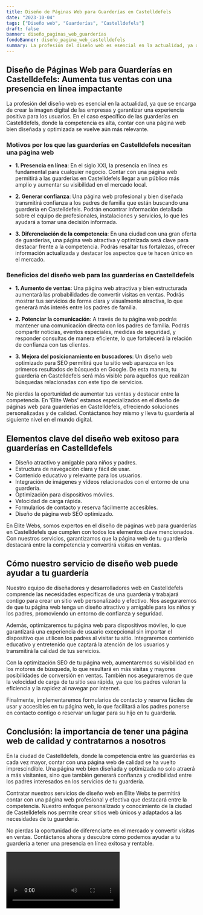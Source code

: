 ```yaml
---
title: Diseño de Páginas Web para Guarderías en Castelldefels
date: "2023-10-04"
tags: ["Diseño web", "Guarderías", "Castelldefels"]
draft: false
banner: diseño_paginas_web_guarderías
fondoBanner: diseño_pagina_web_castelldefels
summary: La profesión del diseño web es esencial en la actualidad, ya que se encarga de crear la imagen digital de las empresas y garantizar una experiencia positiva para los usuarios. En el caso específico de las guarderías en Castelldefels, donde la competencia es alta, contar con una página web bien diseñada y optimizada se vuelve aún más relevante.
---
```



## Diseño de Páginas Web para Guarderías en Castelldefels: Aumenta tus ventas con una presencia en línea impactante

La profesión del diseño web es esencial en la actualidad, ya que se encarga de crear la imagen digital de las empresas y garantizar una experiencia positiva para los usuarios. En el caso específico de las guarderías en Castelldefels, donde la competencia es alta, contar con una página web bien diseñada y optimizada se vuelve aún más relevante.

### Motivos por los que las guarderías en Castelldefels necesitan una página web

- **1. Presencia en línea**: En el siglo XXI, la presencia en línea es fundamental para cualquier negocio. Contar con una página web permitirá a las guarderías en Castelldefels llegar a un público más amplio y aumentar su visibilidad en el mercado local.

- **2. Generar confianza**: Una página web profesional y bien diseñada transmitirá confianza a los padres de familia que están buscando una guardería en Castelldefels. Podrán encontrar información detallada sobre el equipo de profesionales, instalaciones y servicios, lo que les ayudará a tomar una decisión informada.

- **3. Diferenciación de la competencia**: En una ciudad con una gran oferta de guarderías, una página web atractiva y optimizada será clave para destacar frente a la competencia. Podrás resaltar tus fortalezas, ofrecer información actualizada y destacar los aspectos que te hacen único en el mercado.

### Beneficios del diseño web para las guarderías en Castelldefels

- **1. Aumento de ventas**: Una página web atractiva y bien estructurada aumentará las probabilidades de convertir visitas en ventas. Podrás mostrar tus servicios de forma clara y visualmente atractiva, lo que generará más interés entre los padres de familia.

- **2. Potenciar la comunicación**: A través de tu página web podrás mantener una comunicación directa con los padres de familia. Podrás compartir noticias, eventos especiales, medidas de seguridad, y responder consultas de manera eficiente, lo que fortalecerá la relación de confianza con tus clientes.

- **3. Mejora del posicionamiento en buscadores**: Un diseño web optimizado para SEO permitirá que tu sitio web aparezca en los primeros resultados de búsqueda en Google. De esta manera, tu guardería en Castelldefels será más visible para aquellos que realizan búsquedas relacionadas con este tipo de servicios.

No pierdas la oportunidad de aumentar tus ventas y destacar entre la competencia. En 'Élite Webs' estamos especializados en el diseño de páginas web para guarderías en Castelldefels, ofreciendo soluciones personalizadas y de calidad. Contáctanos hoy mismo y lleva tu guardería al siguiente nivel en el mundo digital.

<GifSeo />

<Cta />

## Elementos clave del diseño web exitoso para guarderías en Castelldefels

- Diseño atractivo y amigable para niños y padres.
- Estructura de navegación clara y fácil de usar.
- Contenido educativo y relevante para los usuarios.
- Integración de imágenes y vídeos relacionados con el entorno de una guardería.
- Optimización para dispositivos móviles.
- Velocidad de carga rápida.
- Formularios de contacto y reserva fácilmente accesibles.
- Diseño de página web SEO optimizado.

En Élite Webs, somos expertos en el diseño de páginas web para guarderías en Castelldefels que cumplen con todos los elementos clave mencionados. Con nuestros servicios, garantizamos que la página web de tu guardería destacará entre la competencia y convertirá visitas en ventas.

## Cómo nuestro servicio de diseño web puede ayudar a tu guardería

Nuestro equipo de diseñadores y desarrolladores web en Castelldefels comprende las necesidades específicas de una guardería y trabajará contigo para crear un sitio web personalizado y efectivo. Nos aseguraremos de que tu página web tenga un diseño atractivo y amigable para los niños y los padres, promoviendo un entorno de confianza y seguridad.

Además, optimizaremos tu página web para dispositivos móviles, lo que garantizará una experiencia de usuario excepcional sin importar el dispositivo que utilicen los padres al visitar tu sitio. Integraremos contenido educativo y entretenido que captará la atención de los usuarios y transmitirá la calidad de tus servicios.

Con la optimización SEO de tu página web, aumentaremos su visibilidad en los motores de búsqueda, lo que resultará en más visitas y mayores posibilidades de conversión en ventas. También nos aseguraremos de que la velocidad de carga de tu sitio sea rápida, ya que los padres valoran la eficiencia y la rapidez al navegar por internet.

Finalmente, implementaremos formularios de contacto y reserva fáciles de usar y accesibles en tu página web, lo que facilitará a los padres ponerse en contacto contigo o reservar un lugar para su hijo en tu guardería.

## Conclusión: la importancia de tener una página web de calidad y contratarnos a nosotros

En la ciudad de Castelldefels, donde la competencia entre las guarderías es cada vez mayor, contar con una página web de calidad se ha vuelto imprescindible. Una página web bien diseñada y optimizada no solo atraerá a más visitantes, sino que también generará confianza y credibilidad entre los padres interesados en los servicios de tu guardería.

Contratar nuestros servicios de diseño web en Élite Webs te permitirá contar con una página web profesional y efectiva que destacará entre la competencia. Nuestro enfoque personalizado y conocimiento de la ciudad de Castelldefels nos permite crear sitios web únicos y adaptados a las necesidades de tu guardería.

No pierdas la oportunidad de diferenciarte en el mercado y convertir visitas en ventas. Contáctanos ahora y descubre cómo podemos ayudar a tu guardería a tener una presencia en línea exitosa y rentable.

<Video />

<CtaBot job="Guarderías" city="Castelldefels" />

<Gmaps query="Castelldefels+españa+maps" />
